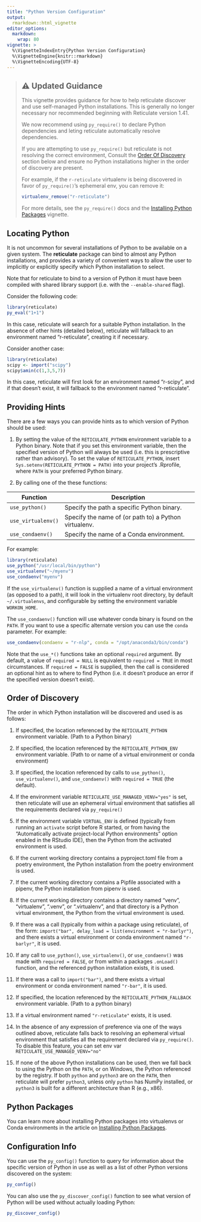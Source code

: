 ```yaml
---
title: "Python Version Configuration"
output:
  rmarkdown::html_vignette
editor_options:
  markdown:
    wrap: 80
vignette: >
  %\VignetteIndexEntry{Python Version Configuration}
  %\VignetteEngine{knitr::rmarkdown}
  %\VignetteEncoding{UTF-8}
---
```


::: {.alert .alert-info}
> ## **⚠ Updated Guidance**
>
> This vignette provides guidance for how to help reticulate discover and use
> self-managed Python installations. This is generally no longer necessary nor
> recommended beginning with Reticulate version 1.41.
>
> We now recommend using `py_require()` to declare Python dependencies and
> leting reticulate automatically resolve dependencies.
>
> If you are attempting to use `py_require()` but reticulate is not resolving
> the correct environment, Consult the [Order Of Discovery](#order-of-discovery)
> section below and ensure no Python installations higher in the order of
> discovery are present.
>
> For example, if the `r-reticulate` virtualenv is being discovered in favor of
> `py_require()`'s ephemeral env, you can remove it:
>
> ``` r
> virtualenv_remove("r-reticulate")
> ```
>
> For more details, see the `py_require()` docs and the [Installing Python
> Packages](python_packages.html) vignette.
:::

## Locating Python

It is not uncommon for several installations of Python to be available on a
given system. The **reticulate** package can bind to almost any Python
installations, and provides a variety of convenient ways to allow the user to
implicitly or explicitly specify which Python installation to select.

Note that for reticulate to bind to a version of Python it must have been
compiled with shared library support (i.e. with the `--enable-shared` flag).

Consider the following code:

``` r
library(reticulate)
py_eval("1+1")
```

In this case, reticulate will search for a suitable Python installation. In the
absence of other hints (detailed below), reticulate will fallback to an
environment named "r-reticulate", creating it if necessary.

Consider another case:

``` r
library(reticulate)
scipy <- import("scipy")
scipy$amin(c(1,3,5,7))
```

In this case, reticulate will first look for an environment named "r-scipy", and
if that doesn't exist, it will fallback to the environment named "r-reticulate".

## Providing Hints

There are a few ways you can provide hints as to which version of Python should
be used:

1.  By setting the value of the `RETICULATE_PYTHON` environment variable to a
    Python binary. Note that if you set this environment variable, then the
    specified version of Python will always be used (i.e. this is prescriptive
    rather than advisory). To set the value of `RETICULATE_PYTHON`, insert
    `Sys.setenv(RETICULATE_PYTHON = PATH)` into your project's .Rprofile, where
    `PATH` is your preferred Python binary.

2.  By calling one of the these functions:

| Function           | Description                                           |
|--------------------|-------------------------------------------------------|
| `use_python()`     | Specify the path a specific Python binary.            |
| `use_virtualenv()` | Specify the name of (or path to) a Python virtualenv. |
| `use_condaenv()`   | Specify the name of a Conda environment.              |

For example:

``` r
library(reticulate)
use_python("/usr/local/bin/python")
use_virtualenv("~/myenv")
use_condaenv("myenv")
```

If the `use_virtualenv()` function is supplied a name of a virtual environment
(as opposed to a path), it will look in the virtualenv root directory, by
default `~/.virtualenvs`, and configurable by setting the environment variable
`WORKON_HOME`.

The `use_condaenv()` function will use whatever conda binary is found on the
`PATH`. If you want to use a specific alternate version you can use the `conda`
parameter. For example:

``` r
use_condaenv(condaenv = "r-nlp", conda = "/opt/anaconda3/bin/conda")
```

Note that the `use_*()` functions take an optional `required` argument. By
default, a value of `required = NULL` is equivalent to `required = TRUE` in most
circumstances. If `required = FALSE` is supplied, then the call is considered an
optional hint as to where to find Python (i.e. it doesn't produce an error if
the specified version doesn't exist).

## Order of Discovery {#order-of-discovery}

The order in which Python installation will be discovered and used is as
follows:

1.  If specified, the location referenced by the `RETICULATE_PYTHON` environment
    variable. (Path to a Python binary)

2.  If specified, the location referenced by the `RETICULATE_PYTHON_ENV`
    environment variable. (Path to or name of a virtual environment or conda
    environment)

3.  If specified, the location referenced by calls to `use_python()`,
    `use_virtualenv()`, and `use_condaenv()` with `required = TRUE` (the
    default).

4.  If the environment variable `RETICULATE_USE_MANAGED_VENV="yes"` is set, then
    reticulate will use an ephemeral virtual environment that satisfies all the
    requirements declared via `py_require()`

5.  If the environment variable `VIRTUAL_ENV` is defined (typically from running
    an `activate` script before R started, or from having the "Automatically
    activate project-local Python environments" option enabled in the RStudio
    IDE), then the Python from the activated environment is used.

6.  If the current working directory contains a pyproject.toml file from a
    poetry environment, the Python installation from the poetry environment is
    used.

7.  If the current working directory contains a Pipfile associated with a
    pipenv, the Python installation from pipenv is used.

8.  If the current working directory contains a directory named "venv",
    "virtualenv", ".venv", or ".virtualenv", and that directory is a Python
    virtual environment, the Python from the virtual environment is used.

9.  If there was a call (typically from within a package using reticulate), of
    the form: `import("bar", delay_load = list(environment = "r-barlyr")`, and
    there exists a virtual environment or conda environment named `"r-barlyr"`,
    it is used.

10. If any call to `use_python()`, `use_virtualenv()`, or `use_condaenv()` was
    made with `required = FALSE`, or from within a packages `.onLoad()`
    function, and the referenced python installation exists, it is used.

11. If there was a call to `import("bar")`, and there exists a virtual
    environment or conda environment named `"r-bar"`, it is used.

12. If specified, the location referenced by the `RETICULATE_PYTHON_FALLBACK`
    environment variable. (Path to a python binary)

13. If a virtual environment named `"r-reticulate"` exists, it is used.

14. In the absence of any expression of preference via one of the ways outlined
    above, reticulate falls back to resolving an ephemeral virtual environment
    that satisfies all the requirement declared via `py_require()`. To disable
    this feature, you can set env var `RETICULATE_USE_MANAGED_VENV="no"`

15. If none of the above Python installations can be used, then we fall back to
    using the Python on the `PATH`, or on Windows, the Python referenced by the
    registry. If both `python` and `python3` are on the `PATH`, then reticulate
    will prefer `python3`, unless only `python` has NumPy installed, or
    `python3` is built for a different architecture than R (e.g., x86).

## Python Packages

You can learn more about installing Python packages into virtualenvs or Conda
environments in the article on [Installing Python
Packages](python_packages.html).

## Configuration Info

You can use the `py_config()` function to query for information about the
specific version of Python in use as well as a list of other Python versions
discovered on the system:

``` r
py_config()
```

You can also use the `py_discover_config()` function to see what version of
Python will be used without actually loading Python:

``` r
py_discover_config()
```
